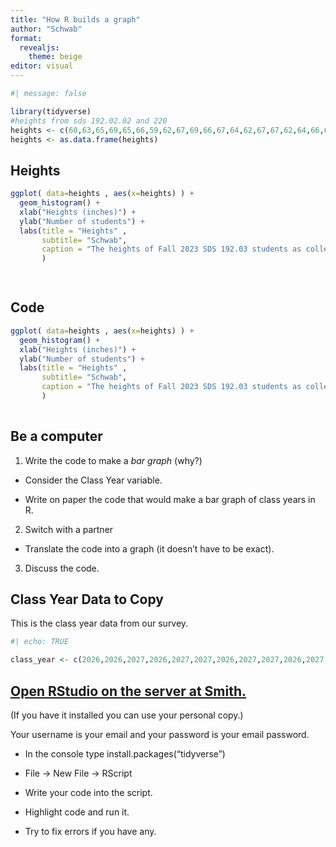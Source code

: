 ```yaml
---
title: "How R builds a graph"
author: "Schwab"
format: 
  revealjs:
    theme: beige
editor: visual
---
```


```r
#| message: false

library(tidyverse)
#heights from sds 192.02.02 and 220
heights <- c(60,63,65,69,65,66,59,62,67,69,66,67,64,62,67,67,62,64,66,62,68,63,65,60,66,63,67,64.17,67.75,70,62.64,61,64.5,68,66,64,68,62,66,60,63,64,63,62.5,64,68,68,64,65,66,71,60.6,63,69,66,65,61,61,62,64,65.5,61,62,65,62,66,65,64,63,67,67,63,64.56)
heights <- as.data.frame(heights)
```

## Heights

```r

ggplot( data=heights , aes(x=heights) ) +
  geom_histogram() +
  xlab("Heights (inches)") +
  ylab("Number of students") +
  labs(title = "Heights" , 
       subtitle= "Schwab",
       caption = "The heights of Fall 2023 SDS 192.03 students as collected via google form", 
       ) 

  
```

## Code

```r

ggplot( data=heights , aes(x=heights) ) +
  geom_histogram() +
  xlab("Heights (inches)") +
  ylab("Number of students") +
  labs(title = "Heights" , 
       subtitle= "Schwab",
       caption = "The heights of Fall 2023 SDS 192.03 students as collected via google form", 
       ) 
  
```

## Be a computer

1.   Write the code to make a *bar graph* (why?)

-   Consider the Class Year variable.

-   Write on paper the code that would make a bar graph of class years in R.

2.  Switch with a partner

-   Translate the code into a graph (it doesn't have to be exact).

3.  Discuss the code.

## Class Year Data to Copy

This is the class year data from our survey.

```r
#| echo: TRUE

class_year <- c(2026,2026,2027,2026,2027,2027,2026,2027,2027,2026,2027,2027,2026,2026,2026,2027,2027,2026,2025,2027,2026)
```

## [Open RStudio on the server at Smith.](https://rstudio.smith.edu/auth-sign-in?appUri=%2F)

(If you have it installed you can use your personal copy.)

Your username is your email and your password is your email password.

-   In the console type install.packages("tidyverse")

-   File -\> New File -\> RScript

-   Write your code into the script.

-   Highlight code and run it.

-   Try to fix errors if you have any.
